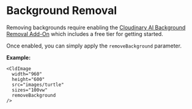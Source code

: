 
# Background Removal

Removing backgrounds require enabling the [Cloudinary AI Background Removal Add-On](https://cloudinary.com/documentation/cloudinary_ai_background_removal_addon) which includes a free tier for getting started.

Once enabled, you can simply apply the `removeBackground` parameter.

**Example:**

```
<CldImage
  width="960"
  height="600"
  src="images/turtle"
  sizes="100vw"
  removeBackground
/>
```

<CldImage
  width="960"
  height="600"
  src="images/turtle"
  sizes="100vw"
  removeBackground
/>